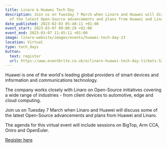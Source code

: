 ```yaml
---
title: Linaro & Huawei Tech Day
description: Join us on Tuesday 7 March when Linaro and Huawei will discuss some
  of the latest Open-Source advancements and plans from Huawei and Linaro.
date_published: 2023-02-03 05:48:11 +01:00
event_start: 2023-03-07 09:00:29 +01:00
event_end: 2023-03-07 11:45:11 +01:00
image: linaro-website/images/events/huawei-tech-day-23
location: Virtual
type: tech_days
button:
  text: register
  url: https://www.eventbrite.co.uk/e/linaro-huawei-tech-day-tickets-529367361027
---
```


Huawei is one of the world's leading global providers of smart devices and information and communications technology.

The company works closely with Linaro on Open-Source initiatives covering a wide range of industries - from client devices to automotive, edge and cloud computing.

Join us on Tuesday 7 March when Linaro and Huawei will discuss some of the latest Open-Source advancements and plans from Huawei and Linaro.

The agenda for this virtual event will include sessions on BigTop, Arm CCA, Oniro and OpenEuler.

[Register here](https://www.eventbrite.co.uk/e/linaro-huawei-tech-day-tickets-529367361027)
